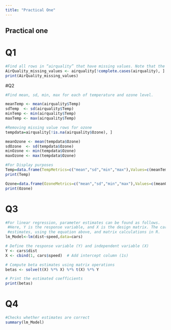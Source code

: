 ```yaml
---
title: "Practical One"
---
```


## Practical one


# Q1
```r
#Find all rows in “airquality” that have missing values. Note that the airquality dataset in R is always available (just type airquality in the console to see it).
AirQuality_missing_values <- airquality[!complete.cases(airquality), ]
print(AirQuality_missing_values)
```

#Q2
```r
#Find mean, sd, min, max for each of temperature and ozone level.

meanTemp <- mean(airquality$Temp)
sdTemp  <- sd(airquality$Temp)
minTemp <- min(airquality$Temp)
maxTemp <- max(airquality$Temp)

#Removing missing value rows for ozone
tempdata=airquality[!is.na(airquality$Ozone), ]  

meanOzone <- mean(tempdata$Ozone)
sdOzone  <- sd(tempdata$Ozone)
minOzone <- min(tempdata$Ozone)
maxOzone <- max(tempdata$Ozone)

#For Display purposes
Temp=data.frame(TempMetrics=c("mean","sd","min","max"),Values=c(meanTemp,sdTemp,minTemp,maxTemp))
print(Temp)

Ozone=data.frame(OzoneMetrics=c("mean","sd","min","max"),Values=c(meanOzone,sdOzone,minOzone,maxOzone))
print(Ozone)
```

# Q3
```r
#For linear regression, parameter estimates can be found as follows. 
 #Here, Y is the response variable, and X is the design matrix. The cars data (an R data set, also always available in R) contains two variables: speed and distance to stop. Fit a simple linear regression model to these data, i.e. find the 
 #estimates, using the equation above, and matrix calculations in R.
lm_Model<-lm(dist~speed,data=cars)

# Define the response variable (Y) and independent variable (X)
Y <- cars$dist  
X <- cbind(1, cars$speed)  # Add intercept column (1s)

# Compute beta estimates using matrix operations
betas <- solve(t(X) %*% X) %*% t(X) %*% Y

# Print the estimated coefficients
print(betas)


```

# Q4
```r
#Checks whether estimates are correct
summary(lm_Model)
```

